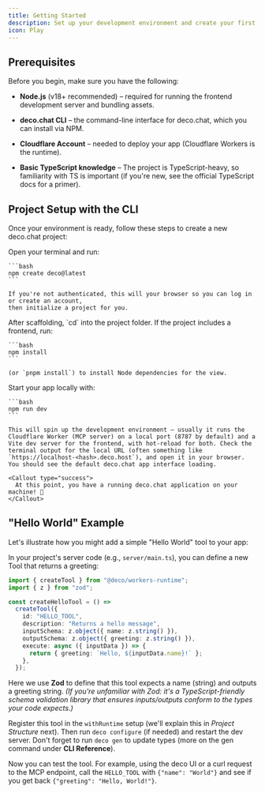 ```yaml
---
title: Getting Started
description: Set up your development environment and create your first deco.chat project
icon: Play
---
```



## Prerequisites

Before you begin, make sure you have the following:

- **Node.js** (v18+ recommended) – required for running the frontend development server and bundling assets.

- **deco.chat CLI** – the command-line interface for deco.chat, which you can install via NPM.

- **Cloudflare Account** – needed to deploy your app (Cloudflare Workers is the runtime).

- **Basic TypeScript knowledge** – The project is TypeScript-heavy, so familiarity with TS is important (if you're new, see the official TypeScript docs for a primer).

## Project Setup with the CLI

Once your environment is ready, follow these steps to create a new deco.chat project:

<StepGroup>
  <Step number={1} title="Create a project">
    Open your terminal and run:
    
    ```bash
    npm create deco@latest
    ```
    
    If you're not authenticated, this will your browser so you can log in or create an account,
    then initialize a project for you.
  </Step>

  <Step number={2} title="Install dependencies">
    After scaffolding, `cd` into the project folder. If the project includes a frontend, run:
    
    ```bash
    npm install
    ```
    
    (or `pnpm install`) to install Node dependencies for the view.
  </Step>

  <Step number={3} title="Run the development server">
    Start your app locally with:
    
    ```bash
    npm run dev
    ```
    
    This will spin up the development environment – usually it runs the Cloudflare Worker (MCP server) on a local port (8787 by default) and a Vite dev server for the frontend, with hot-reload for both. Check the terminal output for the local URL (often something like `https://localhost-<hash>.deco.host`), and open it in your browser. You should see the default deco.chat app interface loading.
    
    <Callout type="success">
      At this point, you have a running deco.chat application on your machine! 🎉
    </Callout>
  </Step>
</StepGroup>

## "Hello World" Example

Let's illustrate how you might add a simple "Hello World" tool to your app:

In your project's server code (e.g., `server/main.ts`), you can define a new Tool that returns a greeting:

```typescript
import { createTool } from "@deco/workers-runtime";
import { z } from "zod";

const createHelloTool = () =>
  createTool({
    id: "HELLO_TOOL",
    description: "Returns a hello message",
    inputSchema: z.object({ name: z.string() }),
    outputSchema: z.object({ greeting: z.string() }),
    execute: async ({ inputData }) => {
      return { greeting: `Hello, ${inputData.name}!` };
    },
  });
```

Here we use **Zod** to define that this tool expects a name (string) and outputs a greeting string. _(If you're unfamiliar with Zod: it's a TypeScript-friendly schema validation library that ensures inputs/outputs conform to the types your code expects.)_

Register this tool in the `withRuntime` setup (we'll explain this in _Project Structure_ next). Then run `deco configure` (if needed) and restart the dev server. Don't forget to run `deco gen` to update types (more on the gen command under **CLI Reference**).

Now you can test the tool. For example, using the deco UI or a curl request to the MCP endpoint, call the `HELLO_TOOL` with `{"name": "World"}` and see if you get back `{"greeting": "Hello, World!"}`.
